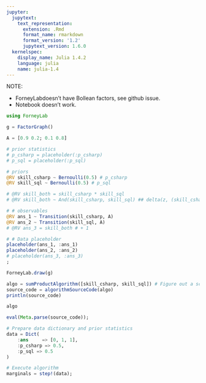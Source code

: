 ```yaml
---
jupyter:
  jupytext:
    text_representation:
      extension: .Rmd
      format_name: rmarkdown
      format_version: '1.2'
      jupytext_version: 1.6.0
  kernelspec:
    display_name: Julia 1.4.2
    language: julia
    name: julia-1.4
---
```


NOTE: 

* ForneyLabdoesn't have Bollean factors, see github issue.
* Notebook doesn't work.

```julia
using ForneyLab
```

```julia
g = FactorGraph()

A = [0.9 0.2; 0.1 0.8]

# prior statistics
# p_csharp = placeholder(:p_csharp)
# p_sql = placeholder(:p_sql)

# priors
@RV skill_csharp ~ Bernoulli(0.5) # p_csharp
@RV skill_sql ~ Bernoulli(0.5) # p_sql

# @RV skill_both = skill_csharp * skill_sql
# @RV skill_both ~ And(skill_csharp, skill_sql) ## delta(z, (skill_csharp * skill_sql))

# # observables
@RV ans_1 ~ Transition(skill_csharp, A)
@RV ans_2 ~ Transition(skill_sql, A)
# @RV ans_3 = skill_both # + 1

# # Data placeholder
placeholder(ans_1, :ans_1)
placeholder(ans_2, :ans_2)
# placeholder(ans_3, :ans_3)
;
```

```julia
ForneyLab.draw(g)
```

```julia
algo = sumProductAlgorithm([skill_csharp, skill_sql]) # Figure out a schedule and compile to Julia code
source_code = algorithmSourceCode(algo)
println(source_code)
```

```julia
algo
```

```julia
eval(Meta.parse(source_code));
```

```julia
# Prepare data dictionary and prior statistics
data = Dict(
    :ans     => [0, 1, 1],
    :p_csharp => 0.5,
    :p_sql => 0.5
)

# Execute algorithm
marginals = step!(data);
```
